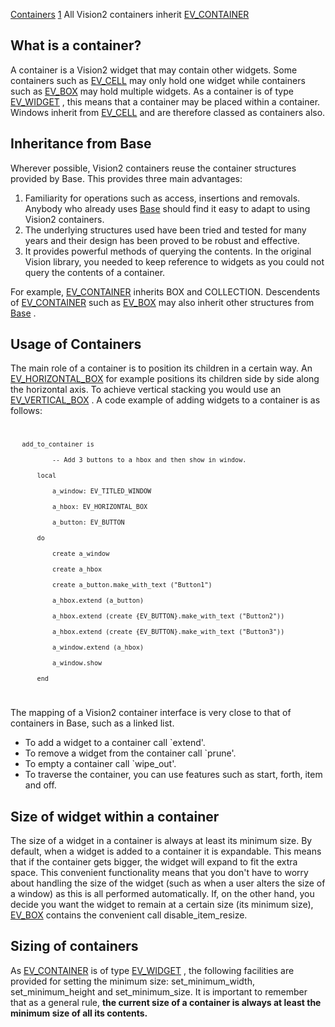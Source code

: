 [[Property:title|Containers]]
[[Property:weight|1]]
All Vision2 containers inherit [[ref:libraries/vision2/reference/ev_container_chart|EV_CONTAINER]] 

==What is a container?==

A container is a Vision2 widget that may contain other widgets. Some containers such as [[ref:libraries/vision2/reference/ev_cell_chart|EV_CELL]]  may only hold one widget while containers such as [[ref:libraries/vision2/reference/ev_box_chart|EV_BOX]]  may hold multiple widgets. As a container is of type [[ref:libraries/vision2/reference/ev_widget_chart|EV_WIDGET]] , this means that a container may be placed within a container. Windows inherit from [[ref:libraries/vision2/reference/ev_cell_chart|EV_CELL]]  and are therefore classed as containers also. 

{{note| '''Note: '''Containers may only contain other widgets. Items may only be placed in certain primitives. For example, an [[ref:libraries/vision2/reference/ev_list_item_chart| EV_LIST_ITEM]]  may be contained in an [[ref:libraries/vision2/reference/ev_list_chart| EV_LIST]] . }}

==Inheritance from Base==

Wherever possible, Vision2 containers reuse the container structures provided by Base. This provides three main advantages: 
# Familiarity for operations such as access, insertions and removals. Anybody who already uses [[EiffelBase Library|Base]]  should find it easy to adapt to using Vision2 containers. 
# The underlying structures used have been tried and tested for many years and their design has been proved to be robust and effective.
# It provides powerful methods of querying the contents. In the original Vision library, you needed to keep reference to widgets as you could not query the contents of a container.

For example, [[ref:libraries/vision2/reference/ev_container_chart|EV_CONTAINER]]  inherits <eiffel>BOX</eiffel> and <eiffel>COLLECTION</eiffel>. Descendents of [[ref:libraries/vision2/reference/ev_container_chart|EV_CONTAINER]]  such as [[ref:libraries/vision2/reference/ev_box_chart|EV_BOX]]  may also inherit other structures from [[EiffelBase Library|Base]] . 

==Usage of Containers==

The main role of a container is to position its children in a certain way. An [[ref:libraries/vision2/reference/ev_horizontal_box_chart| EV_HORIZONTAL_BOX]]  for example positions its children side by side along the horizontal axis. To achieve vertical stacking you would use an [[ref:libraries/vision2/reference/ev_vertical_box_chart| EV_VERTICAL_BOX]] . 
A code example of adding widgets to a container is as follows:
<code>
	add_to_container is
			-- Add 3 buttons to a hbox and then show in window.
		local 
			a_window: EV_TITLED_WINDOW
			a_hbox: EV_HORIZONTAL_BOX
			a_button: EV_BUTTON
		do
			create a_window 
			create a_hbox 
			create a_button.make_with_text ("Button1")
			a_hbox.extend (a_button)
			a_hbox.extend (create {EV_BUTTON}.make_with_text ("Button2"))
			a_hbox.extend (create {EV_BUTTON}.make_with_text ("Button3"))
			a_window.extend (a_hbox)
			a_window.show
		end
</code>

The mapping of a Vision2 container interface is very close to that of containers in Base, such as a linked list. 
* To add a widget to a container call `extend'.
* To remove a widget from the container call `prune'.
* To empty a container call `wipe_out'.
* To traverse the container, you can use features such as start, forth, item and off.

{{note| '''Note''': When a widget is added to a container, the container is the parent of the widget. }}

==Size of widget within a container==

The size of a widget in a container is always at least its minimum size. By default, when a widget is added to a container it is expandable. This means that if the container gets bigger, the widget will expand to fit the extra space. This convenient functionality means that you don't have to worry about handling the size of the widget (such as when a user alters the size of a window) as this is all performed automatically. If, on the other hand, you decide you want the widget to remain at a certain size (its minimum size), [[ref:libraries/vision2/reference/ev_box_chart| EV_BOX]]  contains the convenient call disable_item_resize. 

==Sizing of containers==
As [[ref:libraries/vision2/reference/ev_container_chart|EV_CONTAINER]]  is of type [[ref:libraries/vision2/reference/ev_widget_chart|EV_WIDGET]] , the following facilities are provided for setting the minimum size: set_minimum_width, set_minimum_height and set_minimum_size. It is important to remember that as a general rule, '''the current size of a container is always at least the minimum size of all its contents.''' 
{{note| '''Note: '''The exception to this is: [[ref:libraries/vision2/reference/ev_fixed_chart|EV_FIXED]] , [[ref:libraries/vision2/reference/ev_viewport_chart|EV_VIEWPORT]]  and [[ref:libraries/vision2/reference/ev_scrollable_area_chart|EV_SCROLLABLE_AREA]]  which do actually allow their contents to be larger than their current size. <br/>
}}








